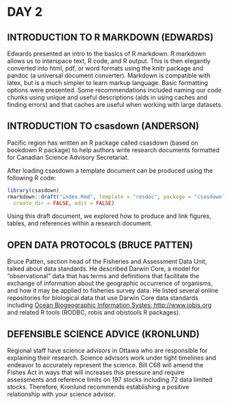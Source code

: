 # DAY 2

## INTRODUCTION TO R MARKDOWN (EDWARDS)

Edwards presented an intro to the basics of R markdown.
R markdown allows us to interspace text, R code, and R output.
This is then elegantly converted into html, pdf, or word formats using the knitr package and pandoc (a universal document converter).
Markdown is compatible with latex, but is a much simpler to learn markup language. Basic formatting options were presented.
Some recommendations included naming our code chunks using unique and useful descriptions (aids in using caches and finding errors) and that caches are useful when working with large datasets.

## INTRODUCTION TO **csasdown** (ANDERSON)

Pacific region has written an R package called csasdown  (based on bookdown R package) to help authors write research documents formatted for Canadian Science Advisory Secretariat.  

After loading csasdown a template document can be produced using the following R code:

```r
library(csasdown)
rmarkdown::draft("index.Rmd", template = "resdoc", package = "csasdown", 
  create_dir = FALSE, edit = FALSE)
```

Using this draft document, we explored how to produce and link figures, tables, and references within a research document.

## OPEN DATA PROTOCOLS (BRUCE PATTEN)

Bruce Patten, section head of the Fisheries and Assessment Data Unit, talked about data standards.
He described Darwin Core, a model for “observational” data that has terms and definitions that facilitate the exchange of information about the geographic occurrence of organisms, and how it may be applied to fisheries survey data.
He listed several online repositories for biological data that use Darwin Core data standards including [Ocean Biogeographic Information Systes: http://www.iobis.org](http://www.iobis.org) and related R tools (RODBC, robis and obistools R packages).

## DEFENSIBLE SCIENCE ADVICE (KRONLUND)

Regional staff have science advisors in Ottawa who are responsible for explaining their research.
Science advisors work under tight timelines and endeavor to accurately represent the science.
Bill C68 will amend the Fishes Act in ways that will increases this pressure and require assessments and reference limits on 197 stocks including 72 data limited stocks.
Therefore, Kronlund recommends establishing a positive relationship with your science advisor. 
